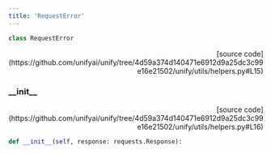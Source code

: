 ```yaml
---
title: 'RequestError'
---
```


```python
class RequestError
```

<p align="right">[source code](https://github.com/unifyai/unify/tree/4d59a374d140471e6912d9a25dc3c99e16e21502/unify/utils/helpers.py#L15)</p>



### \_\_init\_\_

<p align="right">[source code](https://github.com/unifyai/unify/tree/4d59a374d140471e6912d9a25dc3c99e16e21502/unify/utils/helpers.py#L16)</p>

```python
def __init__(self, response: requests.Response):
```

